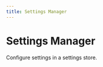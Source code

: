 ---
title: Settings Manager
---


# Settings Manager

Configure settings in a settings store.

<SettingsManager />